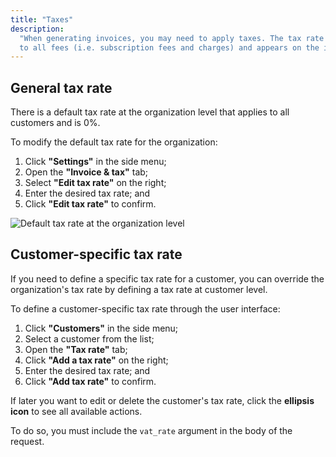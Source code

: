 ```yaml
---
title: "Taxes"
description:
  "When generating invoices, you may need to apply taxes. The tax rate applies
  to all fees (i.e. subscription fees and charges) and appears on the invoices."
---
```


## General tax rate[](#general-tax-rate "Direct link to heading")

There is a default tax rate at the organization level that applies to all customers and is 0%.

To modify the default tax rate for the organization:
1. Click **"Settings"** in the side menu;
2. Open the **"Invoice & tax"** tab;
3. Select **"Edit tax rate"** on the right;
4. Enter the desired tax rate; and
5. Click **"Edit tax rate"** to confirm.

![Default tax rate at the organization level](/guide/invoicing/images/organization-tax-rate-4cfe52c7e974b6c3c73903f596f797ef.png)

## Customer-specific tax rate[](#customer-specific-tax-rate "Direct link to heading")

If you need to define a specific tax rate for a customer, you can override the organization's tax rate by defining a tax rate at customer level.

To define a customer-specific tax rate through the user interface:
1. Click **"Customers"** in the side menu;
2. Select a customer from the list;
3. Open the **"Tax rate"** tab;
4. Click **"Add a tax rate"** on the right;
5. Enter the desired tax rate; and
6. Click **"Add tax rate"** to confirm.

If later you want to edit or delete the customer's tax rate, click the **ellipsis icon** to see all available actions.

To do so, you must include the `vat_rate` argument in the body of the request.
